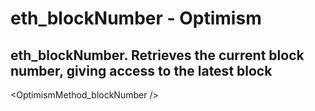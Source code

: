 # eth_blockNumber  - Optimism

## eth_blockNumber. Retrieves the current block number, giving access to the latest block


<OptimismMethod_blockNumber />
